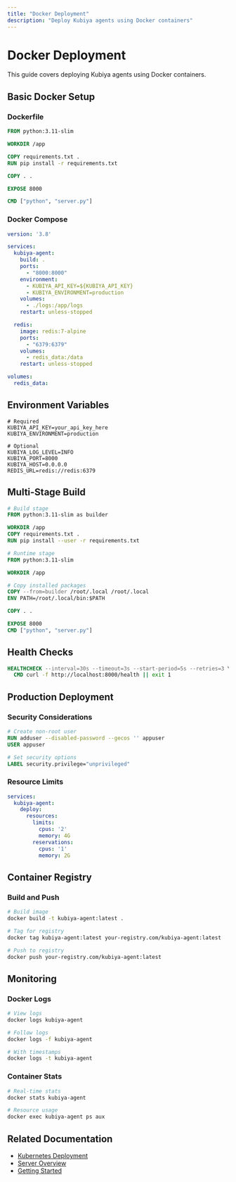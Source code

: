 ```yaml
---
title: "Docker Deployment"
description: "Deploy Kubiya agents using Docker containers"
---
```


# Docker Deployment

This guide covers deploying Kubiya agents using Docker containers.

## Basic Docker Setup

### Dockerfile

```dockerfile
FROM python:3.11-slim

WORKDIR /app

COPY requirements.txt .
RUN pip install -r requirements.txt

COPY . .

EXPOSE 8000

CMD ["python", "server.py"]
```

### Docker Compose

```yaml
version: '3.8'

services:
  kubiya-agent:
    build: .
    ports:
      - "8000:8000"
    environment:
      - KUBIYA_API_KEY=${KUBIYA_API_KEY}
      - KUBIYA_ENVIRONMENT=production
    volumes:
      - ./logs:/app/logs
    restart: unless-stopped

  redis:
    image: redis:7-alpine
    ports:
      - "6379:6379"
    volumes:
      - redis_data:/data
    restart: unless-stopped

volumes:
  redis_data:
```

## Environment Variables

```env
# Required
KUBIYA_API_KEY=your_api_key_here
KUBIYA_ENVIRONMENT=production

# Optional
KUBIYA_LOG_LEVEL=INFO
KUBIYA_PORT=8000
KUBIYA_HOST=0.0.0.0
REDIS_URL=redis://redis:6379
```

## Multi-Stage Build

```dockerfile
# Build stage
FROM python:3.11-slim as builder

WORKDIR /app
COPY requirements.txt .
RUN pip install --user -r requirements.txt

# Runtime stage
FROM python:3.11-slim

WORKDIR /app

# Copy installed packages
COPY --from=builder /root/.local /root/.local
ENV PATH=/root/.local/bin:$PATH

COPY . .

EXPOSE 8000
CMD ["python", "server.py"]
```

## Health Checks

```dockerfile
HEALTHCHECK --interval=30s --timeout=3s --start-period=5s --retries=3 \
  CMD curl -f http://localhost:8000/health || exit 1
```

## Production Deployment

### Security Considerations

```dockerfile
# Create non-root user
RUN adduser --disabled-password --gecos '' appuser
USER appuser

# Set security options
LABEL security.privilege="unprivileged"
```

### Resource Limits

```yaml
services:
  kubiya-agent:
    deploy:
      resources:
        limits:
          cpus: '2'
          memory: 4G
        reservations:
          cpus: '1'
          memory: 2G
```

## Container Registry

### Build and Push

```bash
# Build image
docker build -t kubiya-agent:latest .

# Tag for registry
docker tag kubiya-agent:latest your-registry.com/kubiya-agent:latest

# Push to registry
docker push your-registry.com/kubiya-agent:latest
```

## Monitoring

### Docker Logs

```bash
# View logs
docker logs kubiya-agent

# Follow logs
docker logs -f kubiya-agent

# With timestamps
docker logs -t kubiya-agent
```

### Container Stats

```bash
# Real-time stats
docker stats kubiya-agent

# Resource usage
docker exec kubiya-agent ps aux
```

## Related Documentation

- [Kubernetes Deployment](/deployment/kubernetes)
- [Server Overview](/servers/overview)
- [Getting Started](/getting-started/installation)
